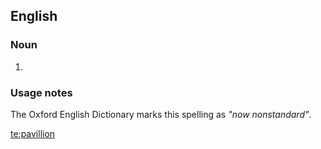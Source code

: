{{also|Pavillion}}
==English==

===Noun===
{{en-noun}}

# {{alternative spelling of|pavilion}} {{context|obsolete|except in the names of theatres, hotels, etc.|lang=en}}

===Usage notes===
The Oxford English Dictionary marks this spelling as ''"now nonstandard"''.

[[te:pavillion]]